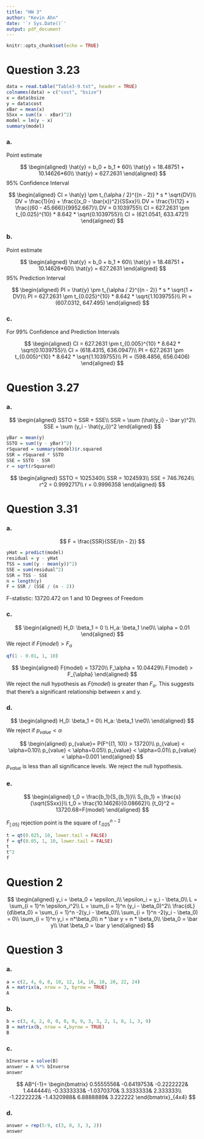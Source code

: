 ```yaml
---
title: "HW 3"
author: "Kevin Ahn"
date: '`r Sys.Date()`'
output: pdf_document
---
```


```r
knitr::opts_chunk$set(echo = TRUE)
```

# Question 3.23

```r
data = read.table("Table3-9.txt", header = TRUE)
colnames(data) = c("cost", "bsize")
x = data$bsize
y = data$cost
xBar = mean(x)
SSxx = sum((x - xBar)^2)
model = lm(y ~ x)
summary(model)
```

### a.

Point estimate

$$
\begin{aligned}
\hat{y} = b_0 + b_1 * 60\\
\hat{y} = 18.48751 + 10.14626*60\\
\hat{y} = 627.2631
\end{aligned}
$$
95% Confidence Interval

$$
\begin{aligned}
CI = \hat{y} \pm t_{\alpha / 2}^{(n - 2)} * s * \sqrt{DV}\\
DV = \frac{1}{n} + \frac{(x_0 - \bar{x})^2}{SSxx}\\
DV = \frac{1}{12} + \frac{(60 - 45.666)}{9952.667}\\
DV = 0.1039755\\
CI = 627.2631 \pm t_{0.025}^{10} * 8.642 * \sqrt{0.1039755}\\
CI = (621.0541, 633.4721)
\end{aligned}
$$


### b.

Point estimate

$$
\begin{aligned}
\hat{y} = b_0 + b_1 * 60\\
\hat{y} = 18.48751 + 10.14626*60\\
\hat{y} = 627.2631
\end{aligned}
$$
95% Prediction Interval

$$
\begin{aligned}
PI = \hat{y} \pm t_{\alpha / 2}^{(n - 2)} * s * \sqrt{1 + DV}\\
PI = 627.2631 \pm t_{0.025}^{10} * 8.642 * \sqrt{1.1039755}\\
PI = (607.0312, 647.495)
\end{aligned}
$$

### c.

For 99% Confidence and Prediction Intervals

$$
\begin{aligned}
CI = 627.2631 \pm t_{0.005}^{10} * 8.642 * \sqrt{0.1039755}\\
CI = (618.4315, 636.0947)\\
PI = 627.2631 \pm t_{0.005}^{10} * 8.642 * \sqrt{1.1039755}\\
PI = (598.4856, 656.0406)
\end{aligned}
$$

# Question 3.27

### a. 

$$
\begin{aligned}
SSTO = SSR + SSE\\
SSR = \sum (\hat{y_i} - \bar y)^2\\
SSE = \sum (y_i - \hat{y_i})^2 
\end{aligned}
$$
```r
yBar = mean(y)
SSTO = sum((y - yBar)^2)
rSquared = summary(model)$r.squared
SSR = rSquared * SSTO
SSE = SSTO - SSR
r = sqrt(rSquared)
```

$$
\begin{aligned}
SSTO = 1025340\\
SSR = 1024593\\
SSE = 746.7624\\
r^2 = 0.9992717\\
r = 0.9996358
\end{aligned}
$$

# Question 3.31

### a.

$$
F = \frac{SSR}{SSE/(n - 2)}
$$
```r
yHat = predict(model)
residual = y - yHat
TSS = sum((y - mean(y))^2)
SSE = sum(residual^2)
SSR = TSS - SSE
n = length(y)
F = SSR / (SSE / (n - 2))
```

F-statistic: 13720.472 on 1 and 10 Degrees of Freedom

### c.

$$
\begin{aligned}
H_0: \beta_1 = 0 \\
H_a: \beta_1 \ne0\\
\alpha = 0.01
\end{aligned}
$$
We reject if $F(model) > F_{\alpha}$

```r
qf(1 - 0.01, 1, 10)
```

$$
\begin{aligned}
F(model) = 13720\\
F_\alpha = 10.04429\\
F(model) > F_{\alpha}
\end{aligned}
$$
We reject the null hypothesis as $F(model)$ is greater than $F_{\alpha}$. This suggests that there's a significant relationship between x and y.

### d.

$$
\begin{aligned}
H_0: \beta_1 = 0\\
H_a: \beta_1 \ne0\\
\end{aligned}
$$
We reject if $p_{value} < \alpha$

$$
\begin{aligned}
p_{value}= P(F^{(1, 10)} > 13720)\\
p_{value} < \alpha=0.10\\
p_{value} < \alpha=0.05\\
p_{value} < \alpha=0.01\\
p_{value} < \alpha=0.001
\end{aligned}
$$
$p_{value}$ is less than all significance levels. We reject the null hypothesis.

### e.

$$
\begin{aligned}
t_0 = \frac{b_1}{S_{b_1}}\\
S_{b_1} = \frac{s}{\sqrt{SSxx}}\\
t_0 = \frac{10.14626}{0.08662}\\
{t_0}^2 = 13720.68=F(model)
\end{aligned}
$$

$F_{[.05]}$ rejection point is the square of $t_{.025}^{n - 2}$

```r
t = qt(0.025, 10, lower.tail = FALSE)
f = qf(0.05, 1, 10, lower.tail = FALSE)
t
t^2
f
```

# Question 2

$$
\begin{aligned}
y_i = \beta_0 + \epsilon_i\\
\epsilon_i = y_i - \beta_0\\
L = \sum_{i = 1}^n \epsilon_i^2\\
L = \sum_{i = 1}^n (y_i - \beta_0)^2\\
\frac{dL}{d\beta_0} = \sum_{i = 1}^n -2(y_i - \beta_0)\\
\sum_{i = 1}^n -2(y_i - \beta_0) = 0\\
\sum_{i = 1}^n y_i  = n*\beta_0\\
n * \bar y = n * \beta_0\\
\beta_0 = \bar y\\
\hat \beta_0 = \bar y
\end{aligned}
$$

# Question 3

### a. 

```r
a = c(2, 4, 6, 8, 10, 12, 14, 16, 18, 20, 22, 24)
A = matrix(a, nrow = 3, byrow = TRUE)
A
```

### b.

```r
b = c(3, 4, 2, 0, 0, 0, 0, 9, 3, 3, 2, 1, 0, 1, 3, 9)
B = matrix(b, nrow = 4,byrow = TRUE)
B
```

### c.

```r
bInverse = solve(B)
answer = A %*% bInverse
answer
```

$$
AB^{-1}=
\begin{bmatrix}
 0.5555556& -0.6419753& -0.2222222& 1.444444\\
-0.3333333& -1.0370370&  3.3333333& 2.333333\\
-1.2222222& -1.4320988&  6.8888889& 3.222222
\end{bmatrix}_{4x4}
$$

### d.

```r
answer = rep(5:9, c(3, 0, 3, 3, 2))
answer
```